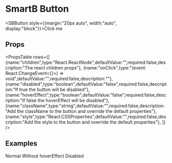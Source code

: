 
<Meta title="Overview|Components/Button" />

# SmartB Button


<SBButton style={{margin:"20px auto", width:"auto", display:"block"}}>Click me</SBButton>


## Props

<PropsTable 
rows={[
    {name:"children",type:"React.ReactNode",defaultValue:"",required:false,description:"The react children props"},
    {name:"onClick",type:"(event: React.ChangeEvent<{}>) => void",defaultValue:"",required:false,description:""},
    {name:"disabled",type:"boolean",defaultValue:"false",required:false,description:"If true the button will be disabled"},
    {name:"hoverEffect",type:"boolean",defaultValue:"false",required:false,description:"If false the hoverEffect will be disabled"},
    {name:"className",type:"string",defaultValue:"",required:false,description:"Add the className to the button and override the default properties"},
    {name:"style",type:"React.CSSProperties",defaultValue:"",required:false,description:"Add the style to the button and override the default properties"},
]} />

## Examples
<Preview>
    <SBButton>Normal</SBButton>
    <SBButton hoverEffect={false}>Without hoverEffect</SBButton>
    <SBButton disabled={true}>Disabled</SBButton>
</Preview>
